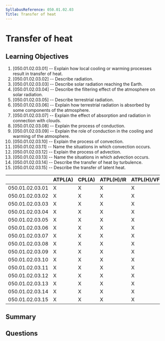 ```yaml
---
SyllabusReference: 050.01.02.03
Title: Transfer of heat
---
```


# Transfer of heat

## Learning Objectives

1. [050.01.02.03.01] -- Explain how local cooling or warming processes result in
   transfer of heat.
2. [050.01.02.03.02] -- Describe radiation.
3. [050.01.02.03.03] -- Describe solar radiation reaching the Earth.
4. [050.01.02.03.04] -- Describe the filtering effect of the atmosphere on solar
   radiation.
5. [050.01.02.03.05] -- Describe terrestrial radiation.
6. [050.01.02.03.06] -- Explain how terrestrial radiation is absorbed by some
   components of the atmosphere.
7. [050.01.02.03.07] -- Explain the effect of absorption and radiation in
   connection with clouds.
8. [050.01.02.03.08] -- Explain the process of conduction.
9. [050.01.02.03.09] -- Explain the role of conduction in the cooling and
   warming of the atmosphere.
10. [050.01.02.03.10] -- Explain the process of convection.
11. [050.01.02.03.11] -- Name the situations in which convection occurs.
12. [050.01.02.03.12] -- Explain the process of advection.
13. [050.01.02.03.13] -- Name the situations in which advection occurs.
14. [050.01.02.03.14] -- Describe the transfer of heat by turbulence.
15. [050.01.02.03.15] -- Describe the transfer of latent heat.

|                 | ATPL(A) | CPL(A) | ATPL(H)/IR | ATPL(H)/VFR | CPL(H) | IR  | CBIR(A) |
| --------------- | ------- | ------ | ---------- | ----------- | ------ | --- | ------- |
| 050.01.02.03.01 | X       | X      | X          | X           | X      | X   | X       |
| 050.01.02.03.02 | X       | X      | X          | X           | X      | X   | X       |
| 050.01.02.03.03 | X       | X      | X          | X           | X      | X   | X       |
| 050.01.02.03.04 | X       | X      | X          | X           | X      | X   | X       |
| 050.01.02.03.05 | X       | X      | X          | X           | X      | X   | X       |
| 050.01.02.03.06 | X       | X      | X          | X           | X      | X   | X       |
| 050.01.02.03.07 | X       | X      | X          | X           | X      | X   | X       |
| 050.01.02.03.08 | X       | X      | X          | X           | X      | X   | X       |
| 050.01.02.03.09 | X       | X      | X          | X           | X      | X   | X       |
| 050.01.02.03.10 | X       | X      | X          | X           | X      | X   | X       |
| 050.01.02.03.11 | X       | X      | X          | X           | X      | X   | X       |
| 050.01.02.03.12 | X       | X      | X          | X           | X      | X   | X       |
| 050.01.02.03.13 | X       | X      | X          | X           | X      | X   | X       |
| 050.01.02.03.14 | X       | X      | X          | X           | X      | X   | X       |
| 050.01.02.03.15 | X       | X      | X          | X           | X      | X   | X       |

## Summary

## Questions
